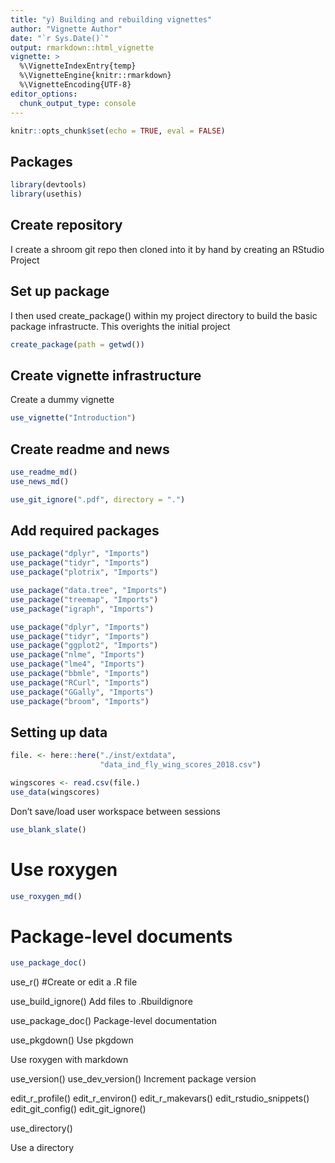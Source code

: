 ```yaml
---
title: "y) Building and rebuilding vignettes"
author: "Vignette Author"
date: "`r Sys.Date()`"
output: rmarkdown::html_vignette
vignette: >
  %\VignetteIndexEntry{temp}
  %\VignetteEngine{knitr::rmarkdown}
  %\VignetteEncoding{UTF-8}
editor_options: 
  chunk_output_type: console
---
```



```r
knitr::opts_chunk$set(echo = TRUE, eval = FALSE)
```

## Packages

```r
library(devtools)
library(usethis)
```

## Create repository

I create a shroom git repo then cloned into it by hand by creating an RStudio Project

## Set up package

I then used create_package() within my project directory to build the basic package infrastructe.  This overights the initial project
```r
create_package(path = getwd())
```

## Create vignette infrastructure

Create a dummy vignette
```r
use_vignette("Introduction")
```

## Create readme and news

```r
use_readme_md()
use_news_md()
```


```r
use_git_ignore(".pdf", directory = ".")
```


## Add required packages

```r
use_package("dplyr", "Imports")
use_package("tidyr", "Imports")
use_package("plotrix", "Imports")

use_package("data.tree", "Imports")
use_package("treemap", "Imports")
use_package("igraph", "Imports")

use_package("dplyr", "Imports")
use_package("tidyr", "Imports")
use_package("ggplot2", "Imports")
use_package("nlme", "Imports")
use_package("lme4", "Imports")
use_package("bbmle", "Imports")
use_package("RCurl", "Imports")
use_package("GGally", "Imports")
use_package("broom", "Imports")

```


## Setting up data

```r
file. <- here::here("./inst/extdata",
                    "data_ind_fly_wing_scores_2018.csv")

wingscores <- read.csv(file.)
use_data(wingscores)
```

Don't save/load user workspace between sessions
```r
use_blank_slate()


```


# Use roxygen
```r
use_roxygen_md()
```


# Package-level documents

```r
use_package_doc()
```




use_r() #Create or edit a .R file






use_build_ignore()
Add files to .Rbuildignore


use_package_doc()
Package-level documentation



use_pkgdown()
Use pkgdown


Use roxygen with markdown



use_version() use_dev_version()
Increment package version



edit_r_profile() edit_r_environ() edit_r_makevars() edit_rstudio_snippets() edit_git_config() edit_git_ignore()



use_directory()

Use a directory
